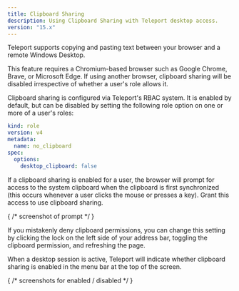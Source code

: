 ```yaml
---
title: Clipboard Sharing
description: Using Clipboard Sharing with Teleport desktop access.
version: "15.x"
---
```


Teleport supports copying and pasting text between your browser and a remote
Windows Desktop.

<Note>
  This feature requires a Chromium-based browser such as Google Chrome, Brave,
  or Microsoft Edge. If using another browser, clipboard sharing will be disabled
  irrespective of whether a user's role allows it.
</Note>

Clipboard sharing is configured via Teleport's RBAC system. It is enabled by default,
but can be disabled by setting the following role option on one or more of a user's
roles:

```yaml
kind: role
version: v4
metadata:
  name: no_clipboard
spec:
  options:
    desktop_clipboard: false
```

If a clipboard sharing is enabled for a user, the browser will prompt for access
to the system clipboard when the clipboard is first synchronized (this occurs whenever
a user clicks the mouse or presses a key). Grant this access to use clipboard sharing.

{
    /* screenshot of prompt */
}

If you mistakenly deny clipboard permissions, you can change this setting by
clicking the lock on the left side of your address bar, toggling the clipboard
permission, and refreshing the page.

When a desktop session is active, Teleport will indicate whether clipboard sharing
is enabled in the menu bar at the top of the screen.

{
    /* screenshots for enabled / disabled */
}
